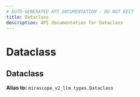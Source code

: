 ```yaml
---
# AUTO-GENERATED API DOCUMENTATION - DO NOT EDIT
title: Dataclass
description: API documentation for Dataclass
---
```


# Dataclass

## <ApiType type="Alias" path="agents/decorator/Dataclass" symbolName="Dataclass" /> Dataclass


**Alias to:** `mirascope_v2_llm.types.Dataclass`
